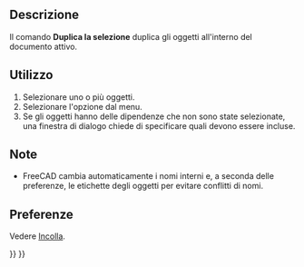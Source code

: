 <languages/>

{{Docnav/it
|[[Std_Paste/it|Incolla]]
|[[Std_Refresh/it|Aggiorna]]
|[[Std_Edit_Menu/it|Menu Modifica]]
|IconL=Std_Paste.svg
|IconR=Std_Refresh.svg
|IconC=Freecad.svg
}}

{{GuiCommand/it
|Name=Std_DuplicateSelection
|Name/it=Duplica la selezione
|MenuLocation=Modifica → Duplica la selezione
|Workbenches=Tutti
|SeeAlso=[[Std Cut/it|Taglia]], [[Std_Copy/it|Copia]], [[Std Paste/it|Incolla]]
}}

<span id="Description"></span>
==Descrizione== 

Il comando '''Duplica la selezione''' duplica gli oggetti all'interno del documento attivo.

<span id="Usage"></span>
==Utilizzo==

# Selezionare uno o più oggetti.
# Selezionare l'opzione {{MenuCommand|Modifica → [[Image:Std_DuplicateSelection.svg|16px]] Duplica la selezione}} dal menu.
# Se gli oggetti hanno delle dipendenze che non sono state selezionate, una finestra di dialogo chiede di specificare quali devono essere incluse.

<span id="Notes"></span>
==Note==

* FreeCAD cambia automaticamente i nomi interni e, a seconda delle preferenze, le etichette degli oggetti per evitare conflitti di nomi.

<span id="Preferences"></span>
==Preferenze==

Vedere [[Std_Paste/it#Preferenze|Incolla]].


{{Docnav/it
|[[Std_Paste/it|Incolla]]
|[[Std_Refresh/it|Aggiorna]]
|[[Std_Edit_Menu/it|Menu Modifica]]
|IconL=Std_Paste.svg
|IconR=Std_Refresh.svg
|IconC=Freecad.svg
}}

{{Std_Base_navi{{#translation:}}}}
{{Userdocnavi{{#translation:}}}}